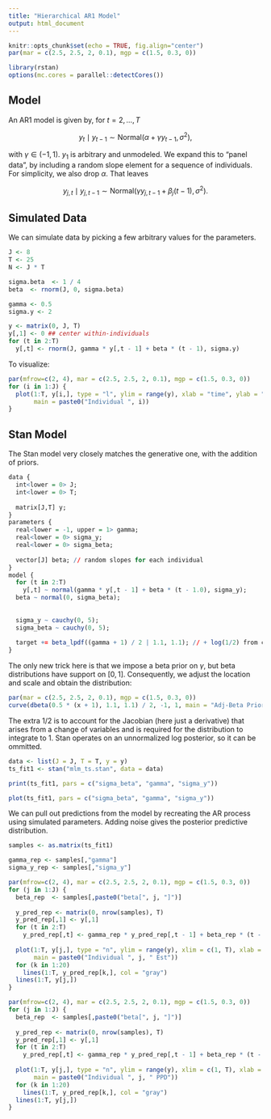 ```yaml
---
title: "Hierarchical AR1 Model"
output: html_document
---
```


```r
knitr::opts_chunk$set(echo = TRUE, fig.align="center")
par(mar = c(2.5, 2.5, 2, 0.1), mgp = c(1.5, 0.3, 0))
```

```r
library(rstan)
options(mc.cores = parallel::detectCores())
```

## Model

An AR1 model is given by, for $t=2, \ldots, T$

$$ y_t \mid y_{t - 1} \sim \mathrm{Normal}(\alpha + \gamma y_{t-1}, \sigma^2), $$

with $\gamma \in (-1, 1)$. $y_1$ is arbitrary and unmodeled. We expand this to "panel data", by including a random slope element for a sequence of individuals. For simplicity, we also drop $\alpha$. That leaves

$$ y_{j,t} \mid y_{j,t - 1} \sim \mathrm{Normal}(\gamma y_{j,t-1} + \beta_j (t - 1), \sigma^2). $$

## Simulated Data

We can simulate data by picking a few arbitrary values for the parameters.

```r
J <- 8
T <- 25
N <- J * T

sigma.beta  <- 1 / 4
beta  <- rnorm(J, 0, sigma.beta)

gamma <- 0.5
sigma.y <- 2

y <- matrix(0, J, T)
y[,1] <- 0 ## center within-individuals
for (t in 2:T)
  y[,t] <- rnorm(J, gamma * y[,t - 1] + beta * (t - 1), sigma.y)
```

To visualize:

```r
par(mfrow=c(2, 4), mar = c(2.5, 2.5, 2, 0.1), mgp = c(1.5, 0.3, 0))
for (i in 1:J) {
  plot(1:T, y[i,], type = "l", ylim = range(y), xlab = "time", ylab = "y",
       main = paste0("Individual ", i))
}
```

## Stan Model

The Stan model very closely matches the generative one, with the addition of priors.

```r
data {
  int<lower = 0> J;
  int<lower = 0> T;
  
  matrix[J,T] y;
}
parameters {
  real<lower = -1, upper = 1> gamma;
  real<lower = 0> sigma_y;
  real<lower = 0> sigma_beta;
  
  vector[J] beta; // random slopes for each individual
}
model {
  for (t in 2:T)
    y[,t] ~ normal(gamma * y[,t - 1] + beta * (t - 1.0), sigma_y);
  beta ~ normal(0, sigma_beta);
  
  
  sigma_y ~ cauchy(0, 5);
  sigma_beta ~ cauchy(0, 5);
  
  target += beta_lpdf((gamma + 1) / 2 | 1.1, 1.1); // + log(1/2) from c.o.v.
}
```

The only new trick here is that we impose a beta prior on $\gamma$, but beta distributions have support on $[0, 1]$. Consequently, we adjust the location and scale and obtain the distribution:

```r
par(mar = c(2.5, 2.5, 2, 0.1), mgp = c(1.5, 0.3, 0))
curve(dbeta(0.5 * (x + 1), 1.1, 1.1) / 2, -1, 1, main = "Adj-Beta Prior", xlab = expression(gamma))
```

The extra $1/2$ is to account for the Jacobian (here just a derivative) that arises from a change of variables and is required for the distribution to integrate to 1. Stan operates on an unnormalized log posterior, so it can be ommitted.

```r
data <- list(J = J, T = T, y = y)
ts_fit1 <- stan("mlm_ts.stan", data = data)

print(ts_fit1, pars = c("sigma_beta", "gamma", "sigma_y"))

plot(ts_fit1, pars = c("sigma_beta", "gamma", "sigma_y"))
```

We can pull out predictions from the model by recreating the AR process using simulated parameters. Adding noise gives the posterior predictive distribution.

```r
samples <- as.matrix(ts_fit1)

gamma_rep <- samples[,"gamma"]
sigma_y_rep <- samples[,"sigma_y"]
```

```r
par(mfrow=c(2, 4), mar = c(2.5, 2.5, 2, 0.1), mgp = c(1.5, 0.3, 0))
for (j in 1:J) {
  beta_rep  <- samples[,paste0("beta[", j, "]")]
  
  y_pred_rep <- matrix(0, nrow(samples), T)
  y_pred_rep[,1] <- y[,1]
  for (t in 2:T)
    y_pred_rep[,t] <- gamma_rep * y_pred_rep[,t - 1] + beta_rep * (t - 1)
  
  plot(1:T, y[j,], type = "n", ylim = range(y), xlim = c(1, T), xlab = "time", ylab = "y",
       main = paste0("Individual ", j, " Est"))
  for (k in 1:20)
    lines(1:T, y_pred_rep[k,], col = "gray")
  lines(1:T, y[j,])
}
```

```r
par(mfrow=c(2, 4), mar = c(2.5, 2.5, 2, 0.1), mgp = c(1.5, 0.3, 0))
for (j in 1:J) {
  beta_rep  <- samples[,paste0("beta[", j, "]")]
  
  y_pred_rep <- matrix(0, nrow(samples), T)
  y_pred_rep[,1] <- y[,1]
  for (t in 2:T)
    y_pred_rep[,t] <- gamma_rep * y_pred_rep[,t - 1] + beta_rep * (t - 1) + rnorm(J, 0, sigma_y_rep)
  
  plot(1:T, y[j,], type = "n", ylim = range(y), xlim = c(1, T), xlab = "time", ylab = "y",
       main = paste0("Individual ", j, " PPD"))
  for (k in 1:20)
    lines(1:T, y_pred_rep[k,], col = "gray")
  lines(1:T, y[j,])
}
```